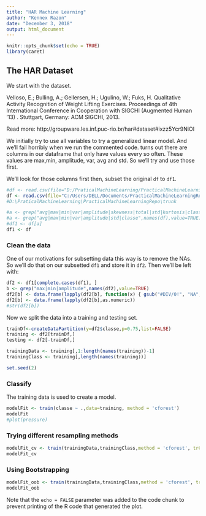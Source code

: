 ---
title: "HAR Machine Learning"
author: "Kennex Razon"
date: "December 3, 2018"
output: html_document
---

```{r setup, include=FALSE}
knitr::opts_chunk$set(echo = TRUE)
library(caret)
```

## The HAR Dataset
We start with the dataset. 

Velloso, E.; Bulling, A.; Gellersen, H.; Ugulino, W.; Fuks, H. Qualitative Activity Recognition of Weight Lifting Exercises. Proceedings of 4th International Conference in Cooperation with SIGCHI (Augmented Human '13) . Stuttgart, Germany: ACM SIGCHI, 2013.

Read more: http://groupware.les.inf.puc-rio.br/har#dataset#ixzz5Ycr9NiOI

We initially try to use all variables to try a generalized linear model. And we'll fail horribly when we run the commented code. turns out there are columns in our dataframe that only have values every so often. These values are max,min, amplitude, var, avg and std. So we'll try and use those first. 

We'll look for those columns first then, subset the original `df` to `df1`. 
```{r har}
#df <- read.csv(file="D:/PraticalMachineLearning/PracticalMachineLearningRepo/trunk/pml-training.csv", header=TRUE, sep=",")
df <- read.csv(file="C:/Users/DELL/Documents/PracticalMachineLearningRepo/trunk/pml-training.csv", header=TRUE, sep=",")
#D:\PraticalMachineLearning\PracticalMachineLearningRepo\trunk

#a <- grep("avg|max|min|var|amplitude|skewness|total|std|kurtosis|classe",names(df),value=TRUE)
#a <- grep("avg|max|min|var|amplitude|std|classe",names(df),value=TRUE)
#df1 <- df[a]
df1 <- df
```
### Clean the data
One of our motivations for subsetting data this way is to remove the NAs. So we'll do that on our subsetted `df1` and store it in `df2`. Then we'll be left with:

```{r df1}
df2 <- df1[complete.cases(df1), ]
b <- grep("max|min|amplitude",names(df2),value=TRUE)
df2[b] <- data.frame(lapply(df2[b], function(x) { gsub("#DIV/0!", "NA", x)}))
df2[b] <- data.frame(lapply(df2[b],as.numeric))
#str(df2[b])

```

Now we split the data into a training and testing set. 
```{r fitting}

trainDf<-createDataPartition(y=df2$classe,p=0.75,list=FALSE)
training <- df2[trainDf,]
testing <- df2[-trainDf,]

trainingData <- training[,1:length(names(training))-1]
trainingClass <- training[,length(names(training))]

set.seed(2)
```
### Classify

The training data is used to create a model.

```{r pressure, echo=FALSE}
modelFit <- train(classe ~ .,data=training, method = 'cforest')
modelFit
#plot(pressure)
```

### Trying different resampling methods
```{r}
modelFit_cv <- train(trainingData,trainingClass,method = 'cforest', trControl = trainControl(method = "cv"))
modelFit_cv
```

### Using Bootstrapping
```{r}
modelFit_oob <- train(trainingData,trainingClass,method = 'cforest', trControl = trainControl(method = "oob"))
modelFit_oob
```
Note that the `echo = FALSE` parameter was added to the code chunk to prevent printing of the R code that generated the plot.
